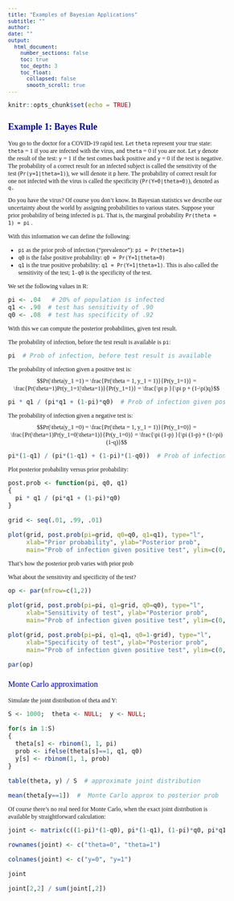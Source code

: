 ```yaml
---
title: "Examples of Bayesian Applications"
subtitle: ""
author:  
date: ""
output:
  html_document:
    number_sections: false
    toc: true
    toc_depth: 3
    toc_float:
      collapsed: false
      smooth_scroll: true
---
```


<style type="text/css">

h1.title { /* Title */
    font-size: 24px;
    color: DarkBlue;
    font-weight: bold;
    font-style: normal;
}
h3.subtitle { /* Subtitle */
    font-size: 20px;
    color: DarkBlue;
    font-weight: normal;
    font-style: normal;
}
h4.author { /* Author */
    font-size: 16px;
    color: Gray;
    font-weight: normal;
    font-style: normal;
}
h4.date { /* Date */
    font-size: 14px;
    color: Gray;
    font-weight: normal;
    font-style: italic;
}


h1 { /* Header 1 */
    font-size: 20px;
    color: DarkBlue;
    font-weight: bold; <!-- this could be:  font-weight: bold -->
    font-style: normal;
}
h2 { /* Header 2 */
    font-size: 18px;
    color: DarkBlue;
    font-weight: bold;
    font-style: normal;
}
h3 { /* Header 3 */
    font-size: 16px;
    color: DarkBlue;
    font-weight: normal;
    font-style: normal;
}
h4 { /* Header 4 */
    font-size: 14px;
    color: DarkBlue;
    font-weight: normal;
    font-style: normal;
}
h5 { /* Header 5 */
    font-size: 12px;
    color: Black;
    font-weight: normal;
    font-style: normal;
}


body{ /* Normal  */
      font-size: 12px;
      font-family: "Verdana", Times, serif;
  }
td {  /* Table  */
  font-size: 8px;
}


code.r{ /* Code block */
    font-size: 12px;
}
pre { /* Code block - determines code spacing between lines */
    font-size: 12px;
}
</style>


```r
knitr::opts_chunk$set(echo = TRUE)
```

## Example 1: Bayes Rule


You go to the doctor for a COVID-19 rapid test. Let `theta` represent your true state: `theta` = 1 if you are infected with the virus, and `theta` = 0 if you are not. Let `y` denote the result of the test: `y` = 1 if the test comes back positive and `y` = 0 if the test is negative. The probability of a correct result for an infected subject is called the sensitivity of the test (`Pr(y=1|theta=1)`), we will denote it `p` here. The probability of correct result for one not infected with the virus is called the specificity (`Pr(Y=0|theta=0)`), denoted as `q.`  

Do you have the virus? Of course you don’t know. In Bayesian statistics we describe our uncertainty about the world by assigning probabilities to various states. Suppose your prior probability
of being infected is `pi`. That is, the marginal probability `Pr(theta = 1) = pi` .

With this information we can define the following:

- `pi`  as the prior prob of infection ("prevalence"): `pi = Pr(theta=1)`
- `q0` is the false positive probability: `q0 = Pr(Y=1|theta=0)`
- `q1` is the true positive probability: `q1 = Pr(Y=1|theta=1)`. This is also called the sensitivity of the test; `1-q0` is the specificity of the test.


We set the following values in R:
```r
pi <- .04   # 20% of population is infected
q1 <- .90  # test has sensitivity of .90
q0 <- .08  # test has specificity of .92
```


With this we can compute the posterior probabilities, given test result. 

The probability of infection, before the test result is available is `pi`:
```r
pi  # Prob of infection, before test result is available 

```

The probability of infection given a positive test is:
$$Pr(\theta|y_1 =1) = \frac{Pr(\theta = 1, y_1 = 1)}{Pr(y_1=1)} = \frac{Pr(\theta=1)Pr(y_1=1|\theta=1)}{Pr(y_1=1)} = \frac{\pi p }{\pi p + (1-\pi)q}$$


```r

pi * q1 / (pi*q1 + (1-pi)*q0)  # Prob of infection given positive test result

```

The probability of infection given a negative test is:
$$Pr(\theta|y_1 =0) = \frac{Pr(\theta = 1, y_1 = 1)}{Pr(y_1=0)} = \frac{Pr(\theta=1)Pr(y_1=0|\theta=1)}{Pr(y_1=0)} = \frac{\pi (1-p) }{\pi (1-p) + (1-\pi)(1-q)}$$

```r

pi*(1-q1) / (pi*(1-q1) + (1-pi)*(1-q0))  # Prob of infection if test negative
```

Plot posterior probability versus prior probability:

```r
post.prob <- function(pi, q0, q1)
{
  pi * q1 / (pi*q1 + (1-pi)*q0)
}

grid <- seq(.01, .99, .01)

plot(grid, post.prob(pi=grid, q0=q0, q1=q1), type="l", 
     xlab="Prior probability", ylab="Posterior prob", 
     main="Prob of infection given positive test", ylim=c(0,1))
```

That's how the posterior prob varies with prior prob

What about the sensitivity and specificity of the test?

```r
op <- par(mfrow=c(1,2))

plot(grid, post.prob(pi=pi, q1=grid, q0=q0), type="l", 
     xlab="Sensitivity of test", ylab="Posterior prob", 
     main="Prob of infection given positive test", ylim=c(0,1))

plot(grid, post.prob(pi=pi, q1=q1, q0=1-grid), type="l",
     xlab="Specificity of test", ylab="Posterior prob", 
     main="Prob of infection given positive test", ylim=c(0,1))

par(op)
```
 
### Monte Carlo approximation 
Simulate the joint distribution of theta and Y:
```r

S <- 1000;  theta <- NULL;  y <- NULL;

for(s in 1:S)
{
  theta[s] <- rbinom(1, 1, pi)
  prob <- ifelse(theta[s]==1, q1, q0)
  y[s] <- rbinom(1, 1, prob)
}

table(theta, y) / S  # approximate joint distribution

mean(theta[y==1])  #  Monte Carlo approx to posterior prob
```


Of course there's no real need for Monte Carlo, when the exact  joint distribution is available by straightforward calculation:
```r

joint <- matrix(c((1-pi)*(1-q0), pi*(1-q1), (1-pi)*q0, pi*q1), 2,2)

rownames(joint) <- c("theta=0", "theta=1")

colnames(joint) <- c("y=0", "y=1")

joint

joint[2,2] / sum(joint[,2])
```

